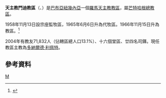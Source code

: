{{noteTA
|G1 = TO
}}
{{Infobox Roman Catholic diocese
|Roman Catholic Diocese of = 天主教門迪教區
|Latin name of diocese = Dioecesis Mendiensis
|image = 
|caption =
|location = [[巴布亞紐幾內亞|巴布亞紐幾內亞]]
|territory =
|population = 71,832
|rite = 拉丁禮
|patron =
|province =芒特哈根
|established = 1958年
|cathedral = [[善牧之母主教座堂_(門迪)|善牧之母主教座堂]]
|co-cathedral = 
|leadership = 主教
|website =
|教宗 =
|metropolitan = 
|ordinary = 多納爾德·利佩特
|coadjutor bishop =
|auxiliary =
}}

'''天主教門迪教區'''（{{lang-la|Dioecesis Mendiensis}}、{{lang-en|Diocese of Mendi}}）是[[巴布亞紐幾內亞|巴布亞紐幾內亞]]一個[[羅馬天主教|羅馬天主教]][[教區|教區]]，屬[[天主教芒特哈根總教區|芒特哈根總教區]]。

1958年11月13日設宗座監牧區，1965年6月6日升為代牧區。1966年11月15日升為教區。<ref>{{Cite web |url=http://www.vatican.va/holy_father/paul_vi/apost_constitutions/documents/hf_p-vi_apc_19661115_novae-guineae_lt.html |title=升為教區的宗座憲令 |access-date=2013-06-07 |archive-date=2014-02-03 |archive-url=https://web.archive.org/web/20140203135534/http://www.vatican.va/holy_father/paul_vi/apost_constitutions/documents/hf_p-vi_apc_19661115_novae-guineae_lt.html |dead-url=no }}</ref>

2004年有教友71,832人（佔轄區總人口13.1%）、十六個堂區、廿四名司鐸。現任教區主教為[[多納爾德·利佩特|多納爾德·利佩特]]。

==參考資料==
{{reflist}}
{{巴布亞紐幾內亞天主教教區}}
[[Category:巴布亞紐幾內亞天主教教區|M]]